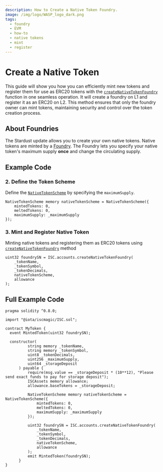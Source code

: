 ```yaml
---
description: How to Create a Native Token Foundry.
image: /img/logo/WASP_logo_dark.png
tags:
  - foundry
  - EVM
  - how-to
  - native tokens
  - mint
  - register
---
```



# Create a Native Token

This guide will show you how you can efficiently mint new tokens and register them for use as ERC20 tokens with the [`createNativeTokenFoundry`](../../../../../../references/iota-chains/magic-contract/ISCAccounts.md#createnativetokenfoundry) function in one seamless operation. It will create a foundry on L1 and register it as an ERC20 on L2. This method ensures that only the foundry owner can mint tokens, maintaining security and control over the token creation process.

## About Foundries

The Stardust update allows you to create your own native tokens. Native tokens are minted by a [Foundry](https://github.com/iotaledger/tips/blob/main/tips/TIP-0018/tip-0018.md#foundry-output). 
The Foundry lets you specify your native token's maximum supply **once** and change the circulating supply.

## Example Code

<ExampleCodeIntro/>

### 2. Define the Token Scheme

Define the [`NativeTokenScheme`](../../../../../../references/iota-chains/magic-contract/ISCTypes.md#nativetokenscheme) by specifying the `maximumSupply`.

```solidity
NativeTokenScheme memory nativeTokenScheme = NativeTokenScheme({
    mintedTokens: 0,
    meltedTokens: 0,
    maximumSupply: _maximumSupply
});
```

### 3. Mint and Register Native Token 

Minting native tokens and registering them as ERC20 tokens using [`createNativeTokenFoundry`](../../../../../../references/iota-chains/magic-contract/ISCAccounts.md#createnativetokenfoundry) method

```solidity
uint32 foundrySN = ISC.accounts.createNativeTokenFoundry(
    _tokenName, 
    _tokenSymbol, 
    _tokenDecimals, 
    nativeTokenScheme, 
    allowance
);
```

## Full Example Code

```solidity
pragma solidity ^0.8.0;

import "@iota/iscmagic/ISC.sol";

contract MyToken {
  event MintedToken(uint32 foundrySN); 

  constructor(
          string memory _tokenName, 
          string memory _tokenSymbol, 
          uint8 _tokenDecimals, 
          uint256 _maximumSupply,
          uint64 _storageDeposit
      ) payable {
          require(msg.value == _storageDeposit * (10**12), "Please send exact funds to pay for storage deposit");
          ISCAssets memory allowance;
          allowance.baseTokens = _storageDeposit;

          NativeTokenScheme memory nativeTokenScheme = NativeTokenScheme({
              mintedTokens: 0,
              meltedTokens: 0,
              maximumSupply: _maximumSupply
          });

          uint32 foundrySN = ISC.accounts.createNativeTokenFoundry(
              _tokenName, 
              _tokenSymbol, 
              _tokenDecimals, 
              nativeTokenScheme, 
              allowance
          );
          emit MintedToken(foundrySN);
      }
}
```
